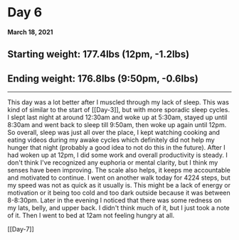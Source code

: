 # Day 6
**March 18, 2021**

## Starting weight: 177.4lbs (12pm, -1.2lbs)
## Ending weight: 176.8lbs (9:50pm, -0.6lbs)
***

This day was a lot better after I muscled through my lack of sleep. This was kind of similar to the start of [[Day-3]], but with more sporadic sleep cycles. I slept last night at around 12:30am and woke up at 5:30am, stayed up until 8:30am and went back to sleep till 9:50am, then woke up again until 12pm. So overall, sleep was just all over the place, I kept watching cooking and eating videos during my awake cycles which definitely did not help my hunger that night (probably a good idea to not do this in the future). After I had woken up at 12pm, I did some work and overall productivity is steady. I don't think I've recognized any euphoria or mental clarity, but I think my senses have been improving. The scale also helps, it keeps me accountable and motivated to continue. I went on another walk today for 4224 steps, but my speed was not as quick as it usually is. This might be a lack of energy or motivation or it being too cold and too dark outside because it was between 8-8:30pm. Later in the evening I noticed that there was some redness on my lats, belly, and upper back. I didn't think much of it, but I just took a note of it. Then I went to bed at 12am not feeling hungry at all.

[[Day-7]]